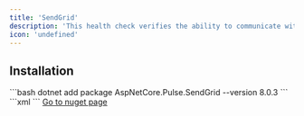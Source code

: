 ```yaml
---
title: 'SendGrid'
description: 'This health check verifies the ability to communicate with SendGrid'
icon: 'undefined'
---
```


## Installation

<Tabs>
  <Tab title=".NET CLI">
    ```bash
    dotnet add package AspNetCore.Pulse.SendGrid --version 8.0.3
    ```
  </Tab>
  <Tab title="Package Reference">
    ```xml
    <PackageReference Include="AspNetCore.Pulse.SendGrid" Version="8.0.3" />
    ```
  </Tab>
  <Tab title="Nuget">
    <a href="https://www.nuget.org/packages/AspNetCore.Pulse.SendGrid/" target="_blank">Go to nuget page</a>
  </Tab>
</Tabs>



